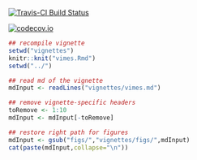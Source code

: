[![Travis-CI Build Status](https://travis-ci.org/thibautjombart/vimes.png?branch=master)](https://travis-ci.org/thibautjombart/vimes)

[![codecov.io](https://codecov.io/github/thibautjombart/vimes/coverage.svg?branch=master)](https://codecov.io/github/thibautjombart/vimes?branch=master)



```r
## recompile vignette
setwd("vignettes")
knitr::knit("vimes.Rmd")
setwd("../")
```

```r
## read md of the vignette
mdInput <- readLines("vignettes/vimes.md")

## remove vignette-specific headers
toRemove <- 1:10
mdInput <- mdInput[-toRemove]

## restore right path for figures
mdInput <- gsub("figs/","vignettes/figs/",mdInput)
cat(paste(mdInput,collapse="\n"))
```

